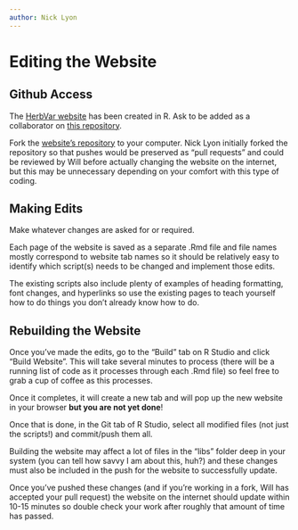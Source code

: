 ```yaml
---
author: Nick Lyon
---
```


# Editing the Website

## Github Access
The [HerbVar website](https://herbvar.org/index.html) has been created in R. Ask to be added as a collaborator on [this repository](https://github.com/HerbVar-Network/HerbVar-website).

Fork the [website’s repository](https://github.com/HerbVar-Network/HerbVar-website) to your computer. Nick Lyon initially forked the repository so that pushes would be preserved as “pull requests” and could be reviewed by Will before actually changing the website on the internet, but this may be unnecessary depending on your comfort with this type of coding.

## Making Edits 

Make whatever changes are asked for or required.

Each page of the website is saved as a separate .Rmd file and file names mostly correspond to website tab names so it should be relatively easy to identify which script(s) needs to be changed and implement those edits.

The existing scripts also include plenty of examples of heading formatting, font changes, and hyperlinks so use the existing pages to teach yourself how to do things you don’t already know how to do. 

## Rebuilding the Website

Once you’ve made the edits, go to the “Build” tab on R Studio and click “Build Website”. This will take several minutes to process (there will be a running list of code as it processes through each .Rmd file) so feel free to grab a cup of coffee as this processes.

Once it completes, it will create a new tab and will pop up the new website in your browser **but you are not yet done**!

Once that is done, in the Git tab of R Studio, select all modified files (not just the scripts!) and commit/push them all.

Building the website may affect a lot of files in the “libs” folder deep in your system (you can tell how savvy I am about this, huh?) and these changes must also be included in the push for the website to successfully update.

Once you’ve pushed these changes (and if you’re working in a fork, Will has accepted your pull request) the website on the internet should update within 10-15 minutes so double check your work after roughly that amount of time has passed.

